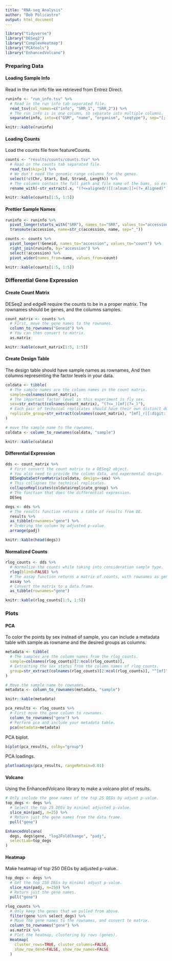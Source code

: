 ```yaml
---
title: "RNA-seq Analysis"
author: "Bob Policastro"
output: html_document
---
```


```r
library("tidyverse")
library("DESeq2")
library("ComplexHeatmap")
library("PCAtools")
library("EnhancedVolcano")
```

### Preparing Data

#### Loading Sample Info

Read in the run info file we retrieved from Entrez Direct.

```r
runinfo <- "run_info.tsv" %>%
  # Read in the run info tab separated file.
  read_tsv(col_names=c("info", "SRR_1", "SRR_2")) %>%
  # The run info is in one column, so separate into multiple columns.
  separate(info, into=c("GSM", "name", "organism", "seqtype"), sep="[;:] ")

knitr::kable(runinfo)
```

#### Loading Counts

Load the counts file from featureCounts.

```r
counts <- "results/counts/counts.tsv" %>%
  # Read in the counts tab separated file.
  read_tsv(skip=1) %>%
  # We don't need the genomic range columns for the genes.
  select(!c(Chr, Start, End, Strand, Length)) %>%
  # The columns contain the full path and file name of the bams, so extract just the accession number.
  rename_with(~str_extract(.x, "(?<=aligned/)[[:alnum:]]+(?=_Aligned)"), !Geneid)

knitr::kable(counts[1:5, 1:5])
```

#### Prettier Sample Names

```r
runinfo <- runinfo %>%
  pivot_longer(starts_with("SRR"), names_to="SRR", values_to="accession") %>%
  transmute(accession, name=str_c(accession, name, sep="_"))

counts <- counts %>%
  pivot_longer(!Geneid, names_to="accession", values_to="count") %>%
  right_join(runinfo, by="accession") %>%
  select(!accession) %>%
  pivot_wider(names_from=name, values_from=count)

knitr::kable(counts[1:5, 1:5])
```

### Differential Gene Expression

#### Create Count Matrix

DESeq2 and edgeR require the counts to be in a proper matrix.
The rownames should be genes, and the columns samples.

```r
count_matrix <- counts %>%
  # First, move the gene names to the rownames.
  column_to_rownames("Geneid") %>%
  # You can then convert to matrix.
  as.matrix

knitr::kable(count_matrix[1:5, 1:5])
```

#### Create Design Table

The design table should have sample names as rownames,
And then columns representing the factor levels in your data.

```r
coldata <- tibble(
  # The sample names are the column names in the count matrix.
  sample=colnames(count_matrix),
  # The important factor level in this experiment is fly sex.
  sex=str_extract(colnames(count_matrix), "(?<=_)[mf](?=_)"),
  # Each pair of technical replicates should have their own distinct designation.
  replicate_group=str_extract(colnames(count_matrix), "[mf]_r[[:digit:]]+$")
)

# move the sample name to the rownames.
coldata <- column_to_rownames(coldata, "sample")

knitr::kable(coldata)
```

#### Differential Expression

```r
dds <- count_matrix %>%
  # First convert the count matrix to a DESeq2 object.
  # You also need to provide the column data, and expermental design.
  DESeqDataSetFromMatrix(coldata, design=~sex) %>%
  # This collapses the technical replicates.
  collapseReplicates(coldata$replicate_group) %>%
  # The function that does the differential expression.
  DESeq

degs <- dds %>%
  # The results function returns a table of results from DE.
  results %>%
  as_tibble(rownames="gene") %>%
  # Ordering the column by adjusted p-value.
  arrange(padj)

knitr::kable(head(degs))
```

#### Normalized Counts

```r
rlog_counts <- dds %>%
  # Normalize the counts while taking into consideration sample type.
  rlog(blind=FALSE) %>%
  # The assay function returns a matrix of counts, with rownames as genes.
  assay %>%
  # Convert the matrix to a data.frame.
  as_tibble(rownames="gene")

knitr::kable(rlog_counts[1:5, 1:5])
```

### Plots

#### PCA

To color the points by sex instead of sample,
you can include a metadata table with sample as rowname
and the desired groups as columns.

```r
metadata <- tibble(
  # The samples are the column names from the rlog_counts.
  sample=colnames(rlog_counts)[2:ncol(rlog_counts)],
  # Extracting the sex status from the column names of rlog_counts.
  group=str_extract(colnames(rlog_counts)[2:ncol(rlog_counts)], "^[mf]")
)

# Move the sample name to rownames.
metadata <- column_to_rownames(metadata, "sample")

knitr::kable(metadata)
```

```r
pca_results <- rlog_counts %>%
  # First move the gene column to rownames.
  column_to_rownames("gene") %>%
  # Perform pca and include your metadata table.
  pca(metadata=metadata)
```

PCA biplot.

```r
biplot(pca_results, colby="group")
```

PCA loadings.

```r
plotloadings(pca_results, rangeRetain=0.01)
```

#### Volcano

Using the EnhancedVolcano library to make a volcano plot of results.

```r
# Only include the gene names of the top 25 DEGs by adjust p-value.
top_degs <- degs %>%
  # Select the top 25 DEGs by minimal adjusted p-value.
  slice_min(padj, n=25) %>%
  # Return just the gene names from the data.frame.
  pull("gene")

EnhancedVolcano(
  degs, degs$gene, "log2FoldChange", "padj",
  selectLab=top_degs
)
```

#### Heatmap

Make heatmap of top 250 DEGs by adjusted p-value..

```r
top_degs <- degs %>%
  # Get the top 250 DEGs by minimal adjust p-value.
  slice_min(padj, n=250) %>%
  # Return just the gene names.
  pull("gene")

rlog_counts %>%
  # Only keep the genes that we pulled from above.
  filter(gene %in% select_degs) %>%
  # Move the gene names to the rownames, and convert to matrix.
  column_to_rownames("gene") %>%
  as.matrix %>%
  # Plot the heatmap, clustering by rows (genes).
  Heatmap(
    cluster_rows=TRUE, cluster_columns=FALSE,
    show_row_dend=FALSE, show_row_names=FALSE
  )
```
